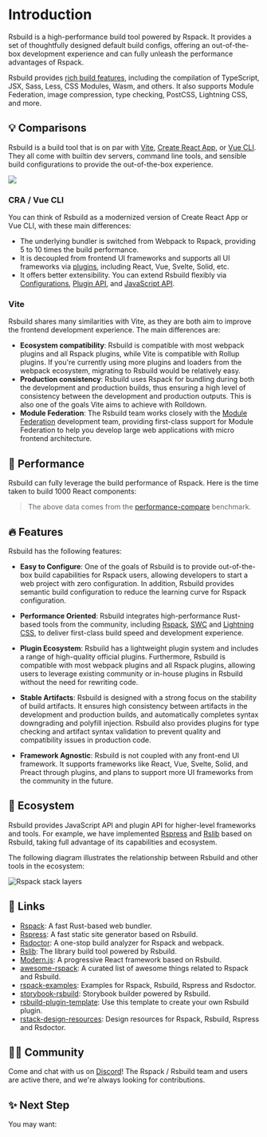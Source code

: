 # Introduction

Rsbuild is a high-performance build tool powered by Rspack. It provides a set of thoughtfully designed default build configs, offering an out-of-the-box development experience and can fully unleash the performance advantages of Rspack.

Rsbuild provides [rich build features](/guide/start/features), including the compilation of TypeScript, JSX, Sass, Less, CSS Modules, Wasm, and others. It also supports Module Federation, image compression, type checking, PostCSS, Lightning CSS, and more.

## 💡 Comparisons

Rsbuild is a build tool that is on par with [Vite](https://vitejs.dev/), [Create React App](https://github.com/facebook/create-react-app), or [Vue CLI](https://github.com/vuejs/vue-cli). They all come with builtin dev servers, command line tools, and sensible build configurations to provide the out-of-the-box experience.

![](/electron-rspack-1-0-build-tools.png)

### CRA / Vue CLI

You can think of Rsbuild as a modernized version of Create React App or Vue CLI, with these main differences:

- The underlying bundler is switched from Webpack to Rspack, providing 5 to 10 times the build performance.
- It is decoupled from frontend UI frameworks and supports all UI frameworks via [plugins](/plugins/list/index), including React, Vue, Svelte, Solid, etc.
- It offers better extensibility. You can extend Rsbuild flexibly via [Configurations](/config/index), [Plugin API](/plugins/dev/index), and [JavaScript API](/api/start/index).

### Vite

Rsbuild shares many similarities with Vite, as they are both aim to improve the frontend development experience. The main differences are:

- **Ecosystem compatibility**: Rsbuild is compatible with most webpack plugins and all Rspack plugins, while Vite is compatible with Rollup plugins. If you're currently using more plugins and loaders from the webpack ecosystem, migrating to Rsbuild would be relatively easy.
- **Production consistency**: Rsbuild uses Rspack for bundling during both the development and production builds, thus ensuring a high level of consistency between the development and production outputs. This is also one of the goals Vite aims to achieve with Rolldown.
- **Module Federation**: The Rsbuild team works closely with the [Module Federation](/guide/advanced/module-federation) development team, providing first-class support for Module Federation to help you develop large web applications with micro frontend architecture.

## 🚀 Performance

Rsbuild can fully leverage the build performance of Rspack. Here is the time taken to build 1000 React components:


<BenchmarkGraph short />

> The above data comes from the [performance-compare](https://github.com/rspack-contrib/performance-compare) benchmark.

## 🔥 Features

Rsbuild has the following features:

- **Easy to Configure**: One of the goals of Rsbuild is to provide out-of-the-box build capabilities for Rspack users, allowing developers to start a web project with zero configuration. In addition, Rsbuild provides semantic build configuration to reduce the learning curve for Rspack configuration.

- **Performance Oriented**: Rsbuild integrates high-performance Rust-based tools from the community, including [Rspack](https://rspack.dev), [SWC](https://swc.rs/) and [Lightning CSS](https://lightningcss.dev/), to deliver first-class build speed and development experience.

- **Plugin Ecosystem**: Rsbuild has a lightweight plugin system and includes a range of high-quality official plugins. Furthermore, Rsbuild is compatible with most webpack plugins and all Rspack plugins, allowing users to leverage existing community or in-house plugins in Rsbuild without the need for rewriting code.

- **Stable Artifacts**: Rsbuild is designed with a strong focus on the stability of build artifacts. It ensures high consistency between artifacts in the development and production builds, and automatically completes syntax downgrading and polyfill injection. Rsbuild also provides plugins for type checking and artifact syntax validation to prevent quality and compatibility issues in production code.

- **Framework Agnostic**: Rsbuild is not coupled with any front-end UI framework. It supports frameworks like React, Vue, Svelte, Solid, and Preact through plugins, and plans to support more UI frameworks from the community in the future.

## 🎯 Ecosystem

Rsbuild provides JavaScript API and plugin API for higher-level frameworks and tools. For example, we have implemented [Rspress](https://github.com/web-infra-dev/rspress) and [Rslib](https://github.com/web-infra-dev/rslib) based on Rsbuild, taking full advantage of its capabilities and ecosystem.

The following diagram illustrates the relationship between Rsbuild and other tools in the ecosystem:

![Rspack stack layers](/electron-rspack-stack-layers.png)

## 🦀 Links

- [Rspack](https://github.com/web-infra-dev/rspack): A fast Rust-based web bundler.
- [Rspress](https://github.com/web-infra-dev/rspress): A fast static site generator based on Rsbuild.
- [Rsdoctor](https://github.com/web-infra-dev/rsdoctor): A one-stop build analyzer for Rspack and webpack.
- [Rslib](https://github.com/web-infra-dev/rslib): The library build tool powered by Rsbuild.
- [Modern.js](https://github.com/web-infra-dev/modern.js): A progressive React framework based on Rsbuild.
- [awesome-rspack](https://github.com/web-infra-dev/awesome-rspack): A curated list of awesome things related to Rspack and Rsbuild.
- [rspack-examples](https://github.com/rspack-contrib/rspack-examples): Examples for Rspack, Rsbuild, Rspress and Rsdoctor.
- [storybook-rsbuild](https://github.com/rspack-contrib/storybook-rsbuild): Storybook builder powered by Rsbuild.
- [rsbuild-plugin-template](https://github.com/rspack-contrib/rsbuild-plugin-template): Use this template to create your own Rsbuild plugin.
- [rstack-design-resources](https://github.com/rspack-contrib/rstack-design-resources): Design resources for Rspack, Rsbuild, Rspress and Rsdoctor.

## 🧑‍💻 Community

Come and chat with us on [Discord](https://discord.gg/XsaKEEk4mW)! The Rspack / Rsbuild team and users are active there, and we're always looking for contributions.

## ✨ Next Step

You may want:


<NextSteps>
  <Step
    href="/guide/start/quick-start"
    title="Quick Start"
    description="Learn how to use Rsbuild"
  />
  <Step
    href="/guide/start/features"
    title="All Features"
    description="Learn all features of Rsbuild"
  />
  <Step
    href="/guide/basic/configure-rsbuild"
    title="Config"
    description="Learn how to configure Rsbuild"
  />
</NextSteps>
